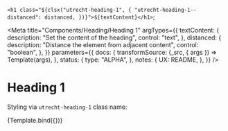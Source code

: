 <!--
@license EUPL-1.2
Copyright (c) 2021 Robbert Broersma
-->


<!-- Import component and component styles -->


<!-- Import Docs -->


  `<h1 class="${clsx("utrecht-heading-1", {
    "utrecht-heading-1--distanced": distanced,
  })}">${textContent}</h1>`;

<Meta
  title="Components/Heading/Heading 1"
  argTypes={{
    textContent: {
      description: "Set the content of the heading",
      control: "text",
    },
    distanced: {
      description: "Distance the element from adjacent content",
      control: "boolean",
    },
  }}
  parameters={{
    docs: {
      transformSource: (_src, { args }) => Template(args),
    },
    status: {
      type: "ALPHA",
    },
    notes: {
      UX: README,
    },
  }}
/>

# Heading 1

Styling via `utrecht-heading-1` class name:

<Canvas>
  <Story
    name="Heading 1"
    args={{
      distanced: true,
      textContent: "The Quick Brown Fox Jumps Over The Lazy Dog",
    }}
  >
    {Template.bind({})}
  </Story>
</Canvas>

<ArgsTable story="Heading 1" />
